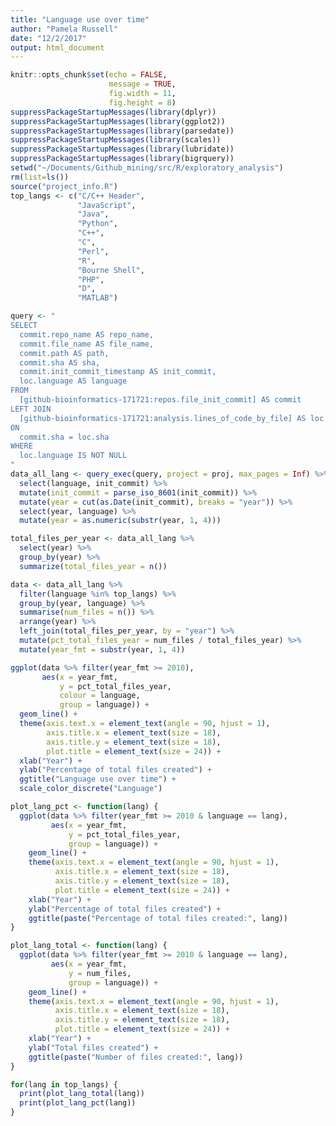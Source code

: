 ```yaml
---
title: "Language use over time"
author: "Pamela Russell"
date: "12/2/2017"
output: html_document
---
```


```r
knitr::opts_chunk$set(echo = FALSE, 
                      message = TRUE,
                      fig.width = 11,
                      fig.height = 8)
suppressPackageStartupMessages(library(dplyr))
suppressPackageStartupMessages(library(ggplot2))
suppressPackageStartupMessages(library(parsedate))
suppressPackageStartupMessages(library(scales))
suppressPackageStartupMessages(library(lubridate))
suppressPackageStartupMessages(library(bigrquery))
setwd("~/Documents/Github_mining/src/R/exploratory_analysis")
rm(list=ls())
source("project_info.R")
top_langs <- c("C/C++ Header",
               "JavaScript",
               "Java",
               "Python",
               "C++",
               "C",
               "Perl",
               "R",
               "Bourne Shell",
               "PHP",
               "D",
               "MATLAB")
```

```r
query <- "
SELECT
  commit.repo_name AS repo_name,
  commit.file_name AS file_name,
  commit.path AS path,
  commit.sha AS sha,
  commit.init_commit_timestamp AS init_commit,
  loc.language AS language
FROM
  [github-bioinformatics-171721:repos.file_init_commit] AS commit
LEFT JOIN
  [github-bioinformatics-171721:analysis.lines_of_code_by_file] AS loc
ON
  commit.sha = loc.sha
WHERE
  loc.language IS NOT NULL
"
data_all_lang <- query_exec(query, project = proj, max_pages = Inf) %>% 
  select(language, init_commit) %>%
  mutate(init_commit = parse_iso_8601(init_commit)) %>%
  mutate(year = cut(as.Date(init_commit), breaks = "year")) %>%
  select(year, language) %>%
  mutate(year = as.numeric(substr(year, 1, 4)))

total_files_per_year <- data_all_lang %>% 
  select(year) %>% 
  group_by(year) %>% 
  summarize(total_files_year = n())

data <- data_all_lang %>%
  filter(language %in% top_langs) %>%
  group_by(year, language) %>%
  summarise(num_files = n()) %>%
  arrange(year) %>%
  left_join(total_files_per_year, by = "year") %>%
  mutate(pct_total_files_year = num_files / total_files_year) %>%
  mutate(year_fmt = substr(year, 1, 4))
```

```r
ggplot(data %>% filter(year_fmt >= 2010),
       aes(x = year_fmt,
           y = pct_total_files_year,
           colour = language,
           group = language)) + 
  geom_line() +
  theme(axis.text.x = element_text(angle = 90, hjust = 1),
        axis.title.x = element_text(size = 18),
        axis.title.y = element_text(size = 18),
        plot.title = element_text(size = 24)) +
  xlab("Year") +
  ylab("Percentage of total files created") + 
  ggtitle("Language use over time") +
  scale_color_discrete("Language")
```


```r
plot_lang_pct <- function(lang) {
  ggplot(data %>% filter(year_fmt >= 2010 & language == lang),
         aes(x = year_fmt,
             y = pct_total_files_year,
             group = language)) + 
    geom_line() +
    theme(axis.text.x = element_text(angle = 90, hjust = 1),
          axis.title.x = element_text(size = 18),
          axis.title.y = element_text(size = 18),
          plot.title = element_text(size = 24)) +
    xlab("Year") +
    ylab("Percentage of total files created") + 
    ggtitle(paste("Percentage of total files created:", lang))
}

plot_lang_total <- function(lang) {
  ggplot(data %>% filter(year_fmt >= 2010 & language == lang),
         aes(x = year_fmt,
             y = num_files,
             group = language)) + 
    geom_line() +
    theme(axis.text.x = element_text(angle = 90, hjust = 1),
          axis.title.x = element_text(size = 18),
          axis.title.y = element_text(size = 18),
          plot.title = element_text(size = 24)) +
    xlab("Year") +
    ylab("Total files created") + 
    ggtitle(paste("Number of files created:", lang))
}

for(lang in top_langs) {
  print(plot_lang_total(lang))
  print(plot_lang_pct(lang))
}
```



